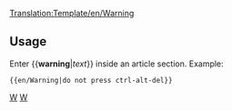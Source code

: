 <noinclude>[[Translation:Template/en/Warning]]</noinclude>{{en/Ambox| type  = content
| text  = <strong>Warning</strong><br>{{{1}}}
}}<noinclude>

==Usage==
Enter <nowiki>{{</nowiki>'''warning'''|''text''<nowiki>}}</nowiki> inside an article section. Example:
<pre>{{en/Warning|do not press ctrl-alt-del}}</pre>

[[Category:en/Templates|W]][[Category:en/Message boxes|W]]</noinclude>